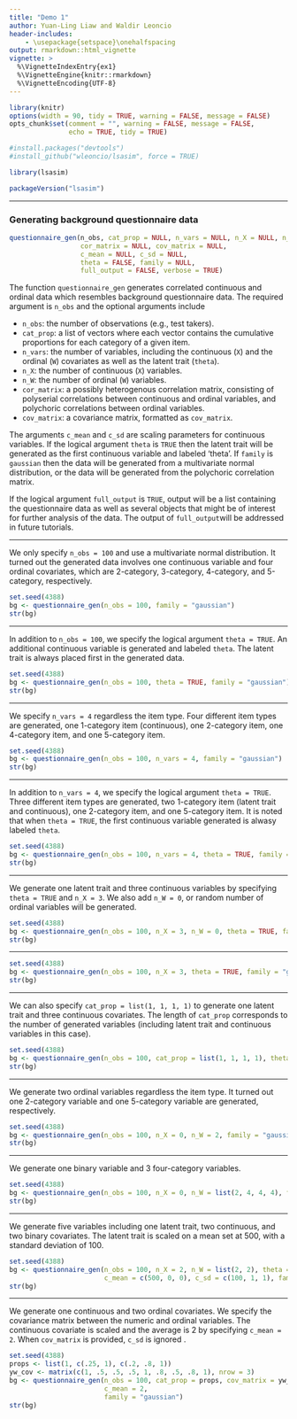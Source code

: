 ---
title: "Demo 1"
author: Yuan-Ling Liaw and Waldir Leoncio
header-includes:
    - \usepackage{setspace}\onehalfspacing
output: rmarkdown::html_vignette
vignette: >
  %\VignetteIndexEntry{ex1}
  %\VignetteEngine{knitr::rmarkdown}
  %\VignetteEncoding{UTF-8}
---

```{r setup, include = FALSE, warning = FALSE}
library(knitr)
options(width = 90, tidy = TRUE, warning = FALSE, message = FALSE)
opts_chunk$set(comment = "", warning = FALSE, message = FALSE,
               echo = TRUE, tidy = TRUE)
```

```{r install, include = FALSE, warning = FALSE}
#install.packages("devtools")
#install_github("wleoncio/lsasim", force = TRUE)
```

```{r load}
library(lsasim)
```

```{r packageVersion}
packageVersion("lsasim")
```

---

### **Generating background questionnaire data**

```{r equation, eval=FALSE}
questionnaire_gen(n_obs, cat_prop = NULL, n_vars = NULL, n_X = NULL, n_W = NULL,
                  cor_matrix = NULL, cov_matrix = NULL,
                  c_mean = NULL, c_sd = NULL,
                  theta = FALSE, family = NULL,
                  full_output = FALSE, verbose = TRUE)
```

The function `questionnaire_gen` generates correlated continuous and ordinal data which resembles background questionnaire data. The required argument is `n_obs` and the optional arguments include

* `n_obs`: the number of observations (e.g., test takers).
* `cat_prop`: a list of vectors where each vector contains the cumulative proportions for each category of a given item.
* `n_vars`: the number of variables, including the continuous (`X`) and the ordinal (`W`) covariates as well as the latent trait (`theta`).
* `n_X`: the number of continuous (`X`) variables.
* `n_W`: the number of ordinal (`W`) variables.
* `cor_matrix`: a possibly heterogenous correlation matrix, consisting of polyserial correlations between continuous and ordinal variables, and polychoric correlations between ordinal variables.
* `cov_matrix`: a covariance matrix, formatted as `cov_matrix`.

The arguments `c_mean` and `c_sd` are scaling parameters for continuous variables. If the logical argument `theta` is `TRUE` then the latent trait will be generated as the first continuous variable and labeled 'theta'. If `family` is `gaussian` then the data will be generated from a multivariate normal distribution, or the data will be generated from the polychoric correlation matrix.

If the logical argument `full_output` is `TRUE`, output will be a list containing the questionnaire data as well as several objects that might be of interest for further analysis of the data. The output of `full_output`will be addressed in future tutorials.

---

We only specify `n_obs = 100` and use a multivariate normal distribution. It turned out the generated data involves one continuous variable and four ordinal covariates, which are 2-category, 3-category, 4-category, and 5-category, respectively.

```{r ex 1a}
set.seed(4388)
bg <- questionnaire_gen(n_obs = 100, family = "gaussian")
str(bg)
```

---

In addition to `n_obs = 100`, we specify the logical argument `theta = TRUE`. An additional continuous variable is generated and labeled `theta`. The latent trait is always placed first in the generated data.

```{r ex 1b}
set.seed(4388)
bg <- questionnaire_gen(n_obs = 100, theta = TRUE, family = "gaussian")
str(bg)
```

---

We specify `n_vars = 4` regardless the item type. Four different item types are generated, one 1-category item (continuous), one 2-category item, one 4-category item, and one 5-category item.

```{r ex 2a}
set.seed(4388)
bg <- questionnaire_gen(n_obs = 100, n_vars = 4, family = "gaussian")
str(bg)
```

---

In addition to `n_vars = 4`, we specify the logical argument `theta = TRUE`. Three different item types are generated, two 1-category item (latent trait and continuous), one 2-category item, and one 5-category item. It is noted that when `theta = TRUE`, the first continuous variable generated is alwasy labeled `theta`.

```{r ex 2b}
set.seed(4388)
bg <- questionnaire_gen(n_obs = 100, n_vars = 4, theta = TRUE, family = "gaussian")
str(bg)
```

---

We generate one latent trait and three continuous variables by specifying `theta = TRUE` and `n_X = 3`. We also add `n_W = 0`, or random number of ordinal variables will be generated.

```{r ex 3a}
set.seed(4388)
bg <- questionnaire_gen(n_obs = 100, n_X = 3, n_W = 0, theta = TRUE, family = "gaussian")
str(bg)
```

---

```{r ex 3b}
set.seed(4388)
bg <- questionnaire_gen(n_obs = 100, n_X = 3, theta = TRUE, family = "gaussian")
str(bg)
```

---

We can also specify `cat_prop = list(1, 1, 1, 1)` to generate one latent trait and three continuous covariates. The length of `cat_prop` corresponds to the number of generated variables (including latent trait and continuous variables in this case).

```{r ex 3c}
set.seed(4388)
bg <- questionnaire_gen(n_obs = 100, cat_prop = list(1, 1, 1, 1), theta = TRUE, family = "gaussian")
str(bg)
```

---

We generate two ordinal variables regardless the item type. It turned out one 2-category variable and one 5-category variable are generated, respectively.

```{r ex 4a}
set.seed(4388)
bg <- questionnaire_gen(n_obs = 100, n_X = 0, n_W = 2, family = "gaussian")
str(bg)
```

---

We generate one binary variable and 3 four-category variables.

```{r ex 4b}
set.seed(4388)
bg <- questionnaire_gen(n_obs = 100, n_X = 0, n_W = list(2, 4, 4, 4), family = "gaussian")
str(bg)
```

---

We generate five variables including one latent trait, two continuous, and two binary covariates. The latent trait is scaled on a mean set at 500, with a standard deviation of 100.

```{r ex 5a}
set.seed(4388)
bg <- questionnaire_gen(n_obs = 100, n_X = 2, n_W = list(2, 2), theta = TRUE,
                        c_mean = c(500, 0, 0), c_sd = c(100, 1, 1), family = "gaussian")
str(bg)
```

---

We generate one continuous and two ordinal covariates. We specify the covariance matrix between the numeric and ordinal variables. The continuous covariate is scaled and the average is 2 by specifying `c_mean = 2`. When `cov_matrix` is provided, `c_sd` is ignored .

```{r ex 5b}
set.seed(4388)
props <- list(1, c(.25, 1), c(.2, .8, 1))
yw_cov <- matrix(c(1, .5, .5, .5, 1, .8, .5, .8, 1), nrow = 3)
bg <- questionnaire_gen(n_obs = 100, cat_prop = props, cov_matrix = yw_cov,
                        c_mean = 2,
                        family = "gaussian")
str(bg)
```
